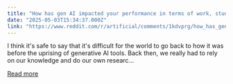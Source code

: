 ```yaml
---
title: "How has gen AI impacted your performance in terms of work, studies, or just everyday life?"
date: "2025-05-03T15:34:37.000Z"
link: "https://www.reddit.com/r/artificial/comments/1kdvprg/how_has_gen_ai_impacted_your_performance_in_terms/"
---
```


I think it's safe to say that it's difficult for the world to go back to how it was before the uprising of generative AI tools. Back then, we really had to rely on our knowledge and do our own researc...

[Read more](https://www.reddit.com/r/artificial/comments/1kdvprg/how_has_gen_ai_impacted_your_performance_in_terms/)
